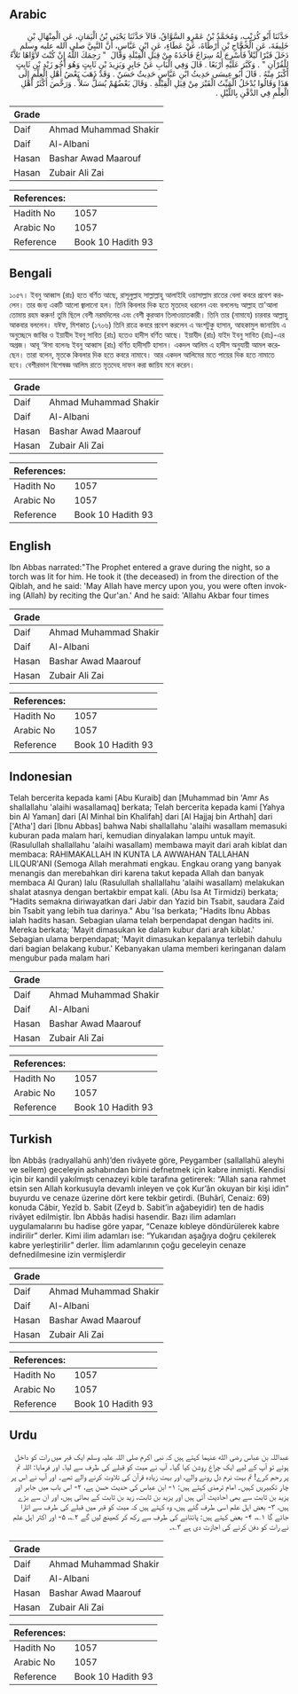 ## Arabic


<div dir="rtl" lang="ar" style={{fontSize:'larger',backgroundColor:'#f8f9fa',padding:20}}>
حَدَّثَنَا أَبُو كُرَيْبٍ، وَمُحَمَّدُ بْنُ عَمْرٍو السَّوَّاقُ، قَالاَ حَدَّثَنَا يَحْيَى بْنُ الْيَمَانِ، عَنِ الْمِنْهَالِ بْنِ خَلِيفَةَ، عَنِ الْحَجَّاجِ بْنِ أَرْطَاةَ، عَنْ عَطَاءٍ، عَنِ ابْنِ عَبَّاسٍ، أَنَّ النَّبِيَّ صلى الله عليه وسلم دَخَلَ قَبْرًا لَيْلاً فَأُسْرِجَ لَهُ سِرَاجٌ فَأَخَذَهُ مِنْ قِبَلِ الْقِبْلَةِ وَقَالَ ‏ "‏ رَحِمَكَ اللَّهُ إِنْ كُنْتَ لأَوَّاهًا تَلاَّءً لِلْقُرْآنِ ‏"‏ ‏.‏ وَكَبَّرَ عَلَيْهِ أَرْبَعًا ‏.‏ قَالَ وَفِي الْبَابِ عَنْ جَابِرٍ وَيَزِيدَ بْنِ ثَابِتٍ وَهُوَ أَخُو زَيْدِ بْنِ ثَابِتٍ أَكْبَرُ مِنْهُ ‏.‏ قَالَ أَبُو عِيسَى حَدِيثُ ابْنِ عَبَّاسٍ حَدِيثٌ حَسَنٌ ‏.‏ وَقَدْ ذَهَبَ بَعْضُ أَهْلِ الْعِلْمِ إِلَى هَذَا وَقَالُوا يُدْخَلُ الْمَيِّتُ الْقَبْرَ مِنْ قِبَلِ الْقِبْلَةِ ‏.‏ وَقَالَ بَعْضُهُمْ يُسَلُّ سَلاًّ ‏.‏ وَرَخَّصَ أَكْثَرُ أَهْلِ الْعِلْمِ فِي الدَّفْنِ بِاللَّيْلِ ‏.‏
</div>
<div style={{backgroundColor:'#f8f9fa',padding:20, marginBottom: 10}}><table> <thead> <tr> <th>Grade</th> <th></th> </tr> </thead> <tbody> <tr><td>Daif</td><td>Ahmad Muhammad Shakir</td></tr><tr><td>Daif</td><td>Al-Albani</td></tr><tr><td>Hasan</td><td>Bashar Awad Maarouf</td></tr><tr><td>Hasan</td><td>Zubair Ali Zai</td></tr></tbody></table><table> <thead> <tr> <th>References:</th> <th></th> </tr> </thead> <tbody><tr><td>Hadith No</td><td>1057</td></tr><tr><td>Arabic No</td><td>1057</td></tr><tr><td>Reference</td><td>Book 10 Hadith 93</td></tr></tbody></table></div>

## Bengali


<div dir="ltr" lang="bn" style={{fontSize:'larger',backgroundColor:'#f8f9fa',padding:20}}>
১০৫৭। ইবনু আব্বাস (রাঃ) হতে বর্ণিত আছে, রাসূলুল্লাহ সাল্লাল্লাহু আলাইহি ওয়াসাল্লাম রাতের বেলা কবরে প্রবেশ করলেন। তার জন্য একটি আলো জ্বালানো হল। তিনি কিবলার দিক হতে মৃতদেহ ধরলেন এবং বললেনঃ আল্লাহ তা'আলা তোমায় রহম করুন! তুমি ছিলে বেশী নরমদিলের এবং বেশী কুরআন তিলাওয়াতকারী। তিনি তার (নামাযে) চারবার আল্লাহু আকবার বললেন। যঈফ, মিশকাত (১৭০৬) তিনি রাত্রে কবরে প্রবেশ করলেন এ অংশটুকু হাসান, আহকামুল জানায়িয এ অনুচ্ছেদে জাবির ও ইয়াযীদ ইবনু সাবিত (রাঃ) হতেও হাদীস বর্ণিত আছে। ইয়াযীদ (রাঃ) যাইদ ইবনু সাবিত (রাঃ)-এর অগ্রজ। আবূ ‘ঈসা বলেনঃ ইবনু আব্বাস (রাঃ) বর্ণিত হাদীসটি হাসান। একদল আলিম এ হাদীস অনুযায়ী আমল করেছেন। তারা বলেন, মৃতকে কিবলার দিক হতে কবরে নামাবে। আর একদল আলিমের মতে পায়ের দিক হতে নামাতে হবে। বেশীরভাগ বিশেষজ্ঞ আলিম রাতে মৃতদেহ দাফন করা জায়িয মনে করেন।
</div>
<div style={{backgroundColor:'#f8f9fa',padding:20, marginBottom: 10}}><table> <thead> <tr> <th>Grade</th> <th></th> </tr> </thead> <tbody> <tr><td>Daif</td><td>Ahmad Muhammad Shakir</td></tr><tr><td>Daif</td><td>Al-Albani</td></tr><tr><td>Hasan</td><td>Bashar Awad Maarouf</td></tr><tr><td>Hasan</td><td>Zubair Ali Zai</td></tr></tbody></table><table> <thead> <tr> <th>References:</th> <th></th> </tr> </thead> <tbody><tr><td>Hadith No</td><td>1057</td></tr><tr><td>Arabic No</td><td>1057</td></tr><tr><td>Reference</td><td>Book 10 Hadith 93</td></tr></tbody></table></div>

## English


<div dir="ltr" lang="en" style={{fontSize:'larger',backgroundColor:'#f8f9fa',padding:20}}>
Ibn Abbas narrated:"The Prophet entered a grave during the night, so a torch was lit for him. He took it (the deceased) in from the direction of the Qiblah, and he said: 'May Allah have mercy upon you, you were often invoking (Allah) by reciting the Qur'an.' And he said: 'Allahu Akbar four times
</div>
<div style={{backgroundColor:'#f8f9fa',padding:20, marginBottom: 10}}><table> <thead> <tr> <th>Grade</th> <th></th> </tr> </thead> <tbody> <tr><td>Daif</td><td>Ahmad Muhammad Shakir</td></tr><tr><td>Daif</td><td>Al-Albani</td></tr><tr><td>Hasan</td><td>Bashar Awad Maarouf</td></tr><tr><td>Hasan</td><td>Zubair Ali Zai</td></tr></tbody></table><table> <thead> <tr> <th>References:</th> <th></th> </tr> </thead> <tbody><tr><td>Hadith No</td><td>1057</td></tr><tr><td>Arabic No</td><td>1057</td></tr><tr><td>Reference</td><td>Book 10 Hadith 93</td></tr></tbody></table></div>

## Indonesian


<div dir="ltr" lang="id" style={{fontSize:'larger',backgroundColor:'#f8f9fa',padding:20}}>
Telah bercerita kepada kami [Abu Kuraib] dan [Muhammad bin 'Amr As shallallahu 'alaihi wasallamaq] berkata; Telah bercerita kepada kami [Yahya bin Al Yaman] dari [Al Minhal bin Khalifah] dari [Al Hajjaj bin Arthah] dari ['Atha'] dari [Ibnu Abbas] bahwa Nabi shallallahu 'alaihi wasallam memasuki kuburan pada malam hari, kemudian dinyalakan lampu untuk mayit. (Rasulullah shallallahu 'alaihi wasallam) membawa mayit dari arah kiblat dan membaca: RAHIMAKALLAH IN KUNTA LA AWWAHAN TALLAHAN LILQUR'ANI (Semoga Allah merahmati engkau. Engkau orang yang banyak menangis dan merebahkan diri karena takut kepada Allah dan banyak membaca Al Quran) lalu (Rasulullah shallallahu 'alaihi wasallam) melakukan shalat atasnya dengan bertakbir empat kali. (Abu Isa At Tirmidzi) berkata; "Hadits semakna diriwayatkan dari Jabir dan Yazid bin Tsabit, saudara Zaid bin Tsabit yang lebih tua darinya." Abu 'Isa berkata; "Hadits Ibnu Abbas ialah hadits hasan. Sebagian ulama telah berpendapat dengan hadits ini. Mereka berkata; 'Mayit dimasukan ke dalam kubur dari arah kiblat.' Sebagian ulama berpendapat; 'Mayit dimasukan kepalanya terlebih dahulu dari bagian belakang kubur.' Kebanyakan ulama memberi keringanan dalam mengubur pada malam hari
</div>
<div style={{backgroundColor:'#f8f9fa',padding:20, marginBottom: 10}}><table> <thead> <tr> <th>Grade</th> <th></th> </tr> </thead> <tbody> <tr><td>Daif</td><td>Ahmad Muhammad Shakir</td></tr><tr><td>Daif</td><td>Al-Albani</td></tr><tr><td>Hasan</td><td>Bashar Awad Maarouf</td></tr><tr><td>Hasan</td><td>Zubair Ali Zai</td></tr></tbody></table><table> <thead> <tr> <th>References:</th> <th></th> </tr> </thead> <tbody><tr><td>Hadith No</td><td>1057</td></tr><tr><td>Arabic No</td><td>1057</td></tr><tr><td>Reference</td><td>Book 10 Hadith 93</td></tr></tbody></table></div>

## Turkish


<div dir="ltr" lang="tr" style={{fontSize:'larger',backgroundColor:'#f8f9fa',padding:20}}>
İbn Abbâs (radıyallahü anh)’den rivâyete göre, Peygamber (sallallahü aleyhi ve sellem) geceleyin ashabından birini defnetmek için kabre inmişti. Kendisi için bir kandil yakılmıştı cenazeyi kıble tarafına getirerek: “Allah sana rahmet etsin sen Allah korkusuyla devamlı inleyen ve çok Kur’ân okuyan bir kişi idin” buyurdu ve cenaze üzerine dört kere tekbir getirdi. (Buhârî, Cenaiz: 69) konuda Câbir, Yezîd b. Sabit (Zeyd b. Sabit’in ağabeyidir) ten de hadis rivâyet edilmiştir. İbn Abbâs hadisi hasendir. Bazı ilim adamları uygulamalarını bu hadise göre yapar, “Cenaze kıbleye döndürülerek kabre indirilir” derler. Kimi ilim adamları ise: “Yukarıdan aşağıya doğru çekilerek kabre yerleştirilir” derler. İlim adamlarının çoğu geceleyin cenaze defnedilmesine izin vermişlerdir
</div>
<div style={{backgroundColor:'#f8f9fa',padding:20, marginBottom: 10}}><table> <thead> <tr> <th>Grade</th> <th></th> </tr> </thead> <tbody> <tr><td>Daif</td><td>Ahmad Muhammad Shakir</td></tr><tr><td>Daif</td><td>Al-Albani</td></tr><tr><td>Hasan</td><td>Bashar Awad Maarouf</td></tr><tr><td>Hasan</td><td>Zubair Ali Zai</td></tr></tbody></table><table> <thead> <tr> <th>References:</th> <th></th> </tr> </thead> <tbody><tr><td>Hadith No</td><td>1057</td></tr><tr><td>Arabic No</td><td>1057</td></tr><tr><td>Reference</td><td>Book 10 Hadith 93</td></tr></tbody></table></div>

## Urdu


<div dir="rtl" lang="ur" style={{fontSize:'larger',backgroundColor:'#f8f9fa',padding:20}}>
عبداللہ بن عباس رضی الله عنہما کہتے ہیں کہ نبی اکرم صلی اللہ علیہ وسلم ایک قبر میں رات کو داخل ہوئے تو آپ کے لیے ایک چراغ روشن کیا گیا۔ آپ نے میت کو قبلے کی طرف سے لیا۔ اور فرمایا: اللہ تم پر رحم کرے! تم بہت نرم دل رونے والے، اور بہت زیادہ قرآن کی تلاوت کرنے والے تھے۔ اور آپ نے اس پر چار تکبیریں کہیں۔ امام ترمذی کہتے ہیں: ۱- ابن عباس کی حدیث حسن ہے، ۲- اس باب میں جابر اور یزید بن ثابت سے بھی احادیث آئی ہیں اور یزید بن ثابت، زید بن ثابت کے بھائی ہیں، اور ان سے بڑے ہیں، ۳- بعض اہل علم اسی طرف گئے ہیں، وہ کہتے ہیں کہ میت کو قبر میں قبلے کی طرف سے اتارا جائے گا ۱؎، ۴- بعض کہتے ہیں: پائتانے کی طرف سے رکھ کر کھینچ لیں گے ۲؎، ۵- اور اکثر اہل علم نے رات کو دفن کرنے کی اجازت دی ہے ۳؎۔
</div>
<div style={{backgroundColor:'#f8f9fa',padding:20, marginBottom: 10}}><table> <thead> <tr> <th>Grade</th> <th></th> </tr> </thead> <tbody> <tr><td>Daif</td><td>Ahmad Muhammad Shakir</td></tr><tr><td>Daif</td><td>Al-Albani</td></tr><tr><td>Hasan</td><td>Bashar Awad Maarouf</td></tr><tr><td>Hasan</td><td>Zubair Ali Zai</td></tr></tbody></table><table> <thead> <tr> <th>References:</th> <th></th> </tr> </thead> <tbody><tr><td>Hadith No</td><td>1057</td></tr><tr><td>Arabic No</td><td>1057</td></tr><tr><td>Reference</td><td>Book 10 Hadith 93</td></tr></tbody></table></div>